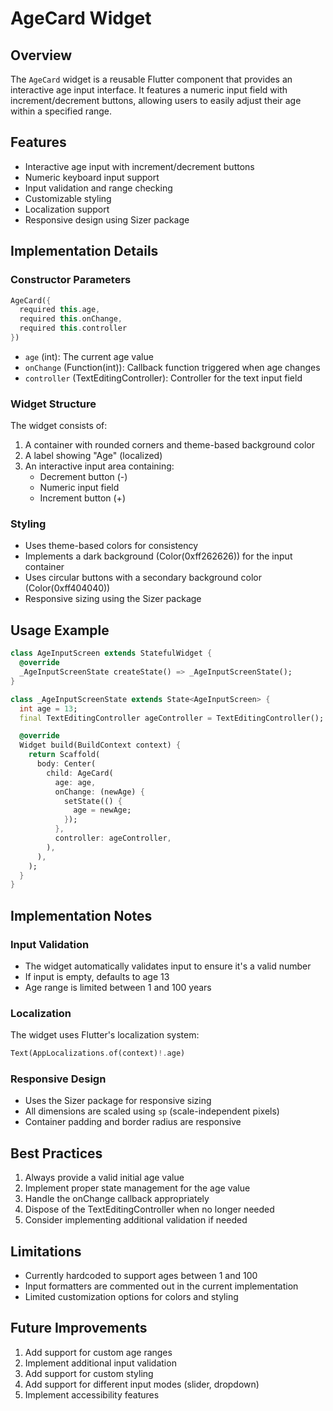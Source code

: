 
# AgeCard Widget

## Overview
The `AgeCard` widget is a reusable Flutter component that provides an interactive age input interface. It features a numeric input field with increment/decrement buttons, allowing users to easily adjust their age within a specified range.

## Features
- Interactive age input with increment/decrement buttons
- Numeric keyboard input support
- Input validation and range checking
- Customizable styling
- Localization support
- Responsive design using Sizer package

## Implementation Details

### Constructor Parameters
```dart
AgeCard({
  required this.age,
  required this.onChange,
  required this.controller
})
```

- `age` (int): The current age value
- `onChange` (Function(int)): Callback function triggered when age changes
- `controller` (TextEditingController): Controller for the text input field

### Widget Structure
The widget consists of:
1. A container with rounded corners and theme-based background color
2. A label showing "Age" (localized)
3. An interactive input area containing:
   - Decrement button (-)
   - Numeric input field
   - Increment button (+)

### Styling
- Uses theme-based colors for consistency
- Implements a dark background (Color(0xff262626)) for the input container
- Uses circular buttons with a secondary background color (Color(0xff404040))
- Responsive sizing using the Sizer package

## Usage Example

```dart
class AgeInputScreen extends StatefulWidget {
  @override
  _AgeInputScreenState createState() => _AgeInputScreenState();
}

class _AgeInputScreenState extends State<AgeInputScreen> {
  int age = 13;
  final TextEditingController ageController = TextEditingController();

  @override
  Widget build(BuildContext context) {
    return Scaffold(
      body: Center(
        child: AgeCard(
          age: age,
          onChange: (newAge) {
            setState(() {
              age = newAge;
            });
          },
          controller: ageController,
        ),
      ),
    );
  }
}
```

## Implementation Notes

### Input Validation
- The widget automatically validates input to ensure it's a valid number
- If input is empty, defaults to age 13
- Age range is limited between 1 and 100 years

### Localization
The widget uses Flutter's localization system:
```dart
Text(AppLocalizations.of(context)!.age)
```

### Responsive Design
- Uses the Sizer package for responsive sizing
- All dimensions are scaled using `sp` (scale-independent pixels)
- Container padding and border radius are responsive

## Best Practices
1. Always provide a valid initial age value
2. Implement proper state management for the age value
3. Handle the onChange callback appropriately
4. Dispose of the TextEditingController when no longer needed
5. Consider implementing additional validation if needed

## Limitations
- Currently hardcoded to support ages between 1 and 100
- Input formatters are commented out in the current implementation
- Limited customization options for colors and styling

## Future Improvements
1. Add support for custom age ranges
2. Implement additional input validation
3. Add support for custom styling
4. Add support for different input modes (slider, dropdown)
5. Implement accessibility features
